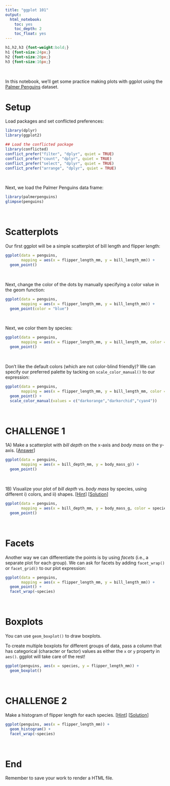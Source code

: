 ```yaml
---
title: "ggplot 101"
output: 
  html_notebook:
    toc: yes
    toc_depth: 2
    toc_float: yes
---
```


```css
h1,h2,h3 {font-weight:bold;}
h1 {font-size:24px;}
h2 {font-size:20px;}
h3 {font-size:16px;}
```
\

In this notebook, we'll get some practice making plots with ggplot using the [Palmer Penguins](https://allisonhorst.github.io/palmerpenguins/) dataset.

# Setup

Load packages and set conflicted preferences:

```r
library(dplyr)
library(ggplot2)

## Load the conflicted package
library(conflicted)
conflict_prefer("filter", "dplyr", quiet = TRUE)
conflict_prefer("count", "dplyr", quiet = TRUE)
conflict_prefer("select", "dplyr", quiet = TRUE)
conflict_prefer("arrange", "dplyr", quiet = TRUE)
```

\

Next, we load the Palmer Penguins data frame:

```r
library(palmerpenguins)
glimpse(penguins)
```

\

# Scatterplots

Our first ggplot will be a simple scatterplot of bill length and flipper length:


```r
ggplot(data = penguins,
       mapping = aes(x = flipper_length_mm, y = bill_length_mm)) +
  geom_point()
```

\

Next, change the color of the dots by manually specifying a color value in the geom function:

```r
ggplot(data = penguins,
       mapping = aes(x = flipper_length_mm, y = bill_length_mm)) +
  geom_point(color = "blue")
```

\

Next, we color them by species:

```r
ggplot(data = penguins,
       mapping = aes(x = flipper_length_mm, y = bill_length_mm, color = species)) +
  geom_point()
```

\

Don't like the default colors (which are not color-blind friendly)? We can specify our preferred palette by tacking on `scale_color_manual()` to our expression:

```r
ggplot(data = penguins,
       mapping = aes(x = flipper_length_mm, y = bill_length_mm, color = species)) +
  geom_point() +
  scale_color_manual(values = c("darkorange","darkorchid","cyan4")) 
```

\

# CHALLENGE 1

1A\) Make a scatterplot with *bill depth* on the x-axis and *body mass* on the y-axis. [[Answer](https://bit.ly/3bKiYtB)]

```r
ggplot(data = penguins,
       mapping = aes(x = bill_depth_mm, y = body_mass_g)) +
  geom_point()
```

\

1B\) Visualize your plot of *bill depth* vs. *body mass* by species, using different i) colors, and ii) shapes. [[Hint](https://bit.ly/3C00mjY)] [[Solution](https://bit.ly/3pcHeaL)]

```r
ggplot(data = penguins,
       mapping = aes(x = bill_depth_mm, y = body_mass_g, color = species, shape = species)) +
  geom_point()
```

\

# Facets

Another way we can differentiate the points is by using *facets* (i.e., a separate plot for each group). We can ask for facets by adding `facet_wrap()` or `facet_grid()` to our plot expression: 

```r
ggplot(data = penguins,
       mapping = aes(x = flipper_length_mm, y = bill_length_mm)) +
  geom_point() +
  facet_wrap(~species)
```

\

# Boxplots

You can use `geom_boxplot()` to draw boxplots. 

To  create multiple boxplots for different groups of data, pass a column that has categorical (character or factor) values as either the `x` or `y` property in `aes()`. ggplot will take care of the rest!

```r
ggplot(penguins, aes(x = species, y = flipper_length_mm)) +
  geom_boxplot()
```

\

# CHALLENGE 2

Make a histogram of flipper length for each species. [[Hint](https://bit.ly/3pfmEqm)]  [[Solution](https://bit.ly/3pjcfJX)]

```r
ggplot(penguins, aes(x = flipper_length_mm)) +
  geom_histogram() +
  facet_wrap(~species)
```

\

# End

Remember to save your work to render a HTML file.



